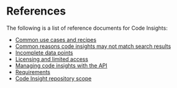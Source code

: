 # References

The following is a list of reference documents for Code Insights:

- [Common use cases and recipes](references/common_use_cases)
- [Common reasons code insights may not match search results](references/common_reasons_code_insights_may_not_match_search_results)
- [Incomplete data points](references/incomplete_data_points)
- [Licensing and limited access](references/license)
- [Managing code insights with the API](../../api/graphql/managing-code-insights-with-api)
- [Requirements](references/requirements)
- [Code Insight repository scope](references/repository_scope)
